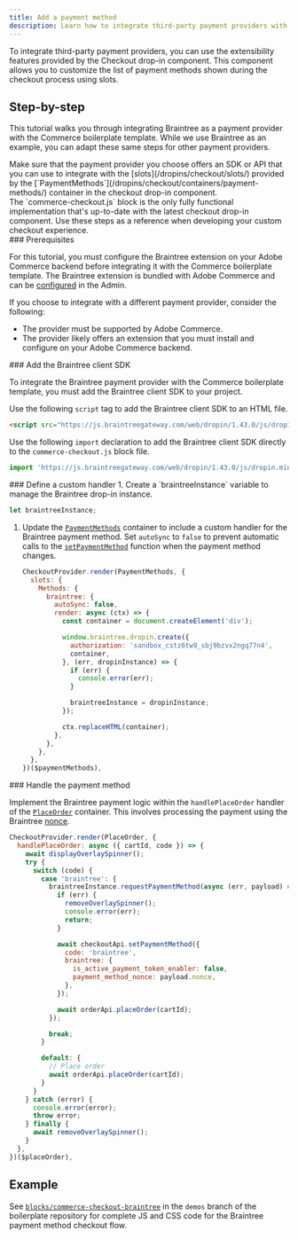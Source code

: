 ```yaml
---
title: Add a payment method
description: Learn how to integrate third-party payment providers with the Commerce boilerplate template.
---
```



To integrate third-party payment providers, you can use the extensibility features provided by the Checkout drop-in component. This component allows you to customize the list of payment methods shown during the checkout process using slots.

## Step-by-step

This tutorial walks you through integrating Braintree as a payment provider with the Commerce boilerplate template. While we use Braintree as an example, you can adapt these same steps for other payment providers.

<Aside type="note">
Make sure that the payment provider you choose offers an SDK or API that you can use to integrate with the [slots](/dropins/checkout/slots/) provided by the [`PaymentMethods`](/dropins/checkout/containers/payment-methods/) container in the checkout drop-in component.
</Aside>

<Aside type="note">
The `commerce-checkout.js` block is the only fully functional implementation that's up-to-date with the latest checkout drop-in component. 
Use these steps as a reference when developing your custom checkout experience.
</Aside>

<Tasks>

<Task>
### Prerequisites

For this tutorial, you must configure the Braintree extension on your Adobe Commerce backend before integrating it with the Commerce boilerplate template. The Braintree extension is bundled with Adobe Commerce and can be [configured](https://experienceleague.adobe.com/en/docs/commerce-admin/stores-sales/payments/braintree) in the Admin.

If you choose to integrate with a different payment provider, consider the following:

- The provider must be supported by Adobe Commerce.
- The provider likely offers an extension that you must install and configure on your Adobe Commerce backend.
</Task>

<Task>
### Add the Braintree client SDK

To integrate the Braintree payment provider with the Commerce boilerplate template, you must add the Braintree client SDK to your project.

<Tabs>
  <TabItem label="HTML element" icon="seti:html">

  Use the following `script` tag to add the Braintree client SDK to an HTML file.

  ```html
  <script src="https://js.braintreegateway.com/web/dropin/1.43.0/js/dropin.min.js"></script>
  ```
  </TabItem>
  <TabItem label="Import declaration" icon="seti:javascript">

  Use the following `import` declaration to add the Braintree client SDK directly to the `commerce-checkout.js` block file.

  ```js
  import 'https://js.braintreegateway.com/web/dropin/1.43.0/js/dropin.min.js';
  ```
  </TabItem>
</Tabs>
</Task>

<Task>
### Define a custom handler

<Steps>
1. Create a `braintreeInstance` variable to manage the Braintree drop-in instance.

   ```js
   let braintreeInstance;
   ```

1. Update the [`PaymentMethods`](/dropins/checkout/containers/payment-methods/) container to include a custom handler for the Braintree payment method. Set `autoSync` to `false` to prevent automatic calls to the [`setPaymentMethod`](/dropins/checkout/functions/#setpaymentmethod) function when the payment method changes.

   ```js
   CheckoutProvider.render(PaymentMethods, {
     slots: {
       Methods: {
         braintree: {
           autoSync: false,
           render: async (ctx) => {
             const container = document.createElement('div');

             window.braintree.dropin.create({
               authorization: 'sandbox_cstz6tw9_sbj9bzvx2ngq77n4',
               container,
             }, (err, dropinInstance) => {
               if (err) {
                 console.error(err);
               }

               braintreeInstance = dropinInstance;
             });

             ctx.replaceHTML(container);
           },
         },
       },
     },
   })($paymentMethods),
   ```
</Steps>
</Task>

<Task>
### Handle the payment method

Implement the Braintree payment logic within the `handlePlaceOrder` handler of the [`PlaceOrder`](/dropins/checkout/containers/place-order/) container. This involves processing the payment using the Braintree [nonce](https://developer.paypal.com/braintree/docs/guides/payment-method-nonces).

```js
CheckoutProvider.render(PlaceOrder, {
  handlePlaceOrder: async ({ cartId, code }) => {
    await displayOverlaySpinner();
    try {
      switch (code) {
        case 'braintree': {
          braintreeInstance.requestPaymentMethod(async (err, payload) => {
            if (err) {
              removeOverlaySpinner();
              console.error(err);
              return;
            }

            await checkoutApi.setPaymentMethod({
              code: 'braintree',
              braintree: {
                is_active_payment_token_enabler: false,
                payment_method_nonce: payload.nonce,
              },
            });

            await orderApi.placeOrder(cartId);
          });

          break;
        }

        default: {
          // Place order
          await orderApi.placeOrder(cartId);
        }
      }
    } catch (error) {
      console.error(error);
      throw error;
    } finally {
      await removeOverlaySpinner();
    }
  },
})($placeOrder),
```
</Task>

</Tasks>

## Example

See [`blocks/commerce-checkout-braintree`](https://github.com/hlxsites/aem-boilerplate-commerce/tree/demos/blocks/commerce-checkout-braintree) in the `demos` branch of the boilerplate repository for complete JS and CSS code for the Braintree payment method checkout flow.